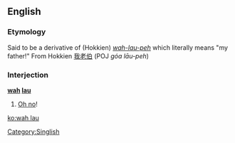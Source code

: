 ==English==

===Etymology===
Said to be a derivative of {{etyl|nan|en}} (Hokkien) ''[[wah-lau-peh]]'' which literally means "my father!" From Hokkien [[我]][[老伯]] (POJ ''góa lāu-peh'')

===Interjection===
'''[[wah]] [[lau]]'''

# {{Singapore}} [[oh no|Oh no]]!

[[Category:Singlish]]

[[ko:wah lau]]